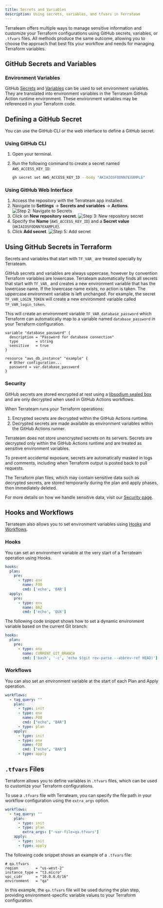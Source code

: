 ```yaml
---
title: Secrets and Variables
description: Using secrets, variables, and tfvars in Terrateam
---
```


Terrateam offers multiple ways to manage sensitive information and customize your Terraform configurations using GitHub secrets, variables, or `.tfvars` files. All methods produce the same outcome, allowing you to choose the approach that best fits your workflow and needs for managing Terraform variables.

## GitHub Secrets and Variables

### Environment Variables

GitHub [Secrets](https://docs.github.com/en/actions/security-guides/encrypted-secrets) and [Variables](https://docs.github.com/en/actions/learn-github-actions/variables) can be used to set environment variables. They are translated into environment variables in the Terrateam GitHub Action runtime environment. These environment variables may be referenced in your Terraform code.

## Defining a GitHub Secret

You can use the GitHub CLI or the web interface to define a GitHub secret.

### Using GitHub CLI

1. Open your terminal.
2. Run the following command to create a secret named `AWS_ACCESS_KEY_ID`:

    ```bash
    gh secret set AWS_ACCESS_KEY_ID --body "AKIAIOSFODNN7EXAMPLE"
    ```

### Using GitHub Web Interface

1. Access the repository with the Terrateam app installed.
2. Navigate to **Settings** → **Secrets and variables** → **Actions**.
    ![Step 2: Navigate to Secrets](../../../assets/navigate-secrets.png)
3. Click on **New repository secret**.
    ![Step 3: New repository secret](../../../assets/new-repo-secret.png)
4. Specify the **Name** (`AWS_ACCESS_KEY_ID`) and a **Secret value** (`AKIAIOSFODNN7EXAMPLE`).
5. Click **Add secret**.
    ![Step 5: Add secret](../../../assets/add-secret.png)

## Using GitHub Secrets in Terraform

Secrets and variables that start with `TF_VAR_` are treated specially by Terrateam.

GitHub secrets and variables are always uppercase, however by convention Terraform variables are lowercase. Terrateam automatically finds all secrets that start with `TF_VAR_` and creates a new environment variable that has the lowercase name. If the lowercase name exists, no action is taken. The uppercase environment variable is left unchanged. For example, the secret `TF_VAR_LOGIN_TOKEN` will create a new environment variable called `TF_VAR_login_token`.

This will create an environment variable `TF_VAR_database_password` which Terraform can automatically map to a variable named `database_password` in your Terraform configuration.

```hcl
variable "database_password" {
  description = "Password for database connection"
  type        = string
  sensitive   = true
}

resource "aws_db_instance" "example" {
  # Other configuration...
  password = var.database_password
}
```
### Security

GitHub secrets are stored encrypted at rest using a [libsodium sealed box](https://libsodium.gitbook.io/doc/public-key_cryptography/sealed_boxes) and are only decrypted when used in GitHub Actions workflows. 

When Terrateam runs your Terraform operations:

1. Encrypted secrets are decrypted within the GitHub Actions runtime.
2. Decrypted secrets are made available as environment variables within the GitHub Actions runner.

<Aside type="tip" title="Your data is protected">
Terrateam does not store unencrypted secrets on its servers. Secrets are decrypted only within the GitHub Actions runtime and are treated as sensitive environment variables.

To prevent accidental exposure, secrets are automatically masked in logs and comments, including when Terraform output is posted back to pull requests.
</Aside>

The Terraform plan files, which may contain sensitive data such as decrypted secrets, are stored temporarily during the plan and apply phases, then immediately deleted.

For more details on how we handle sensitive data, visit our [Security page](https://terrateam.io/security).

## Hooks and Workflows

Terrateam also allows you to set environment variables using [Hooks](/configuration-reference/hooks) and [Workflows](/configuration-reference/workflows).

### Hooks

You can set an environment variable at the very start of a Terrateam operation using Hooks.

```yaml
hooks:
  plan:
    pre:
      - type: env
        name: FOO
        cmd: ['echo', 'BAR']
  apply:
    pre:
      - type: env
        name: BAZ
        cmd: ['echo', 'QUX']
```

The following code snippet shows how to set a dynamic environment variable based on the current Git branch:

```yaml
hooks:
  plan:
    pre:
      - type: env
        name: CURRENT_GIT_BRANCH
        cmd: ['bash', '-c', 'echo $(git rev-parse --abbrev-ref HEAD)']
```

### Workflows

You can also set an environment variable at the start of each Plan and Apply operation.

```yaml
workflows:
  - tag_query: ""
    plan:
      - type: init
      - type: env
        name: FOO
        cmd: ["echo", "BAR"]
      - type: plan
    apply:
      - type: init
      - type: env
        name: FOO
        cmd: ["echo", "BAR"]
      - type: apply
```

## `.tfvars` Files

Terraform allows you to define variables in `.tfvars` files, which can be used to customize your Terraform configurations.

To use a `.tfvars` file with Terrateam, you can specify the file path in your workflow configuration using the `extra_args` option.

```yaml
workflows:
  - tag_query: ""
    plan:
      - type: init
      - type: plan
        extra_args: ["-var-file=qa.tfvars"]
    apply:
      - type: init
      - type: apply
```

The following code snippet shows an example of a `.tfvars` file:

```hcl
# qa.tfvars
region        = "us-west-2"
instance_type = "t3.micro"
vpc_cidr      = "10.0.0.0/16"
environment   = "qa"
```

In this example, the `qa.tfvars` file will be used during the plan step, providing environment-specific variable values to your Terraform configuration.
